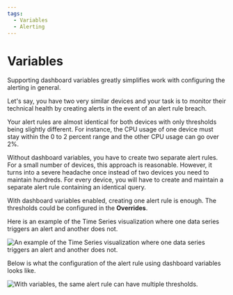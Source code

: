 ```yaml
---
tags:
  - Variables
  - Alerting
---
```



# Variables

Supporting dashboard variables greatly simplifies work with configuring the alerting in general.

Let's say, you have two very similar devices and your task is to monitor their technical health by creating alerts in the event of an alert rule breach.

Your alert rules are almost identical for both devices with only thresholds being slightly different. For instance, the CPU usage of one device must stay within the 0 to 2 percent range and the other CPU usage can go over 2%.

Without dashboard variables, you have to create two separate alert rules. For a small number of devices, this approach is reasonable. However, it turns into a severe headache once instead of two devices you need to maintain hundreds. For every device, you will have to create and maintain a separate alert rule containing an identical query.

With dashboard variables enabled, creating one alert rule is enough. The thresholds could be configured in the **Overrides**.

Here is an example of the Time Series visualization where one data series triggers an alert and another does not.

<Image
  title="An example of the Time Series visualization where one data series triggers an alert and another does not."
  src="/img/blog/2024-01-17-big-1.6.0/var-1.png"
/>

Below is what the configuration of the alert rule using dashboard variables looks like.

<Image
  title="With variables, the same alert rule can have multiple thresholds."
  src="/img/big/var-2.png"
/>
